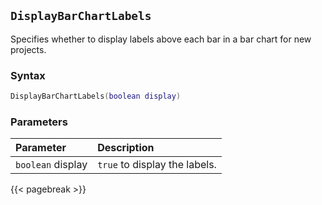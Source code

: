 ## `DisplayBarChartLabels`

Specifies whether to display labels above each bar in a bar chart for new projects.

### Syntax {-}

``` .lua
DisplayBarChartLabels(boolean display)
```

### Parameters {-}

**Parameter** | **Description**
| :-- | :-- |
| `boolean` display | `true` to display the labels. |

{{< pagebreak >}}